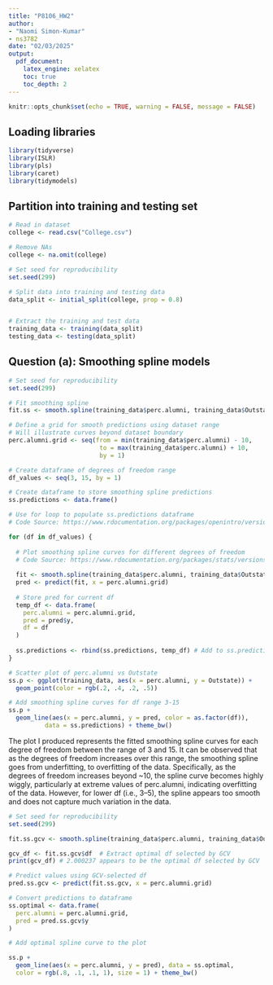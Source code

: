 ```yaml
---
title: "P8106_HW2"
author:
- "Naomi Simon-Kumar"
- ns3782
date: "02/03/2025"
output:
  pdf_document:
    latex_engine: xelatex
    toc: true
    toc_depth: 2
---
```


```r

knitr::opts_chunk$set(echo = TRUE, warning = FALSE, message = FALSE)

```

## Loading libraries

```r

library(tidyverse)
library(ISLR)
library(pls)
library(caret)
library(tidymodels)

```

## Partition into training and testing set

```r

# Read in dataset
college <- read.csv("College.csv")

# Remove NAs
college <- na.omit(college)

# Set seed for reproducibility
set.seed(299)

# Split data into training and testing data
data_split <- initial_split(college, prop = 0.8)


# Extract the training and test data
training_data <- training(data_split)
testing_data <- testing(data_split)

```


## Question (a): Smoothing spline models



```r

# Set seed for reproducibility
set.seed(299)

# Fit smoothing spline
fit.ss <- smooth.spline(training_data$perc.alumni, training_data$Outstate)

# Define a grid for smooth predictions using dataset range
# Will illustrate curves beyond dataset boundary 
perc.alumni.grid <- seq(from = min(training_data$perc.alumni) - 10, 
                         to = max(training_data$perc.alumni) + 10, 
                         by = 1)

# Create dataframe of degrees of freedom range
df_values <- seq(3, 15, by = 1)

# Create dataframe to store smoothing spline predictions
ss.predictions <- data.frame()

# Use for loop to populate ss.predictions dataframe
# Code Source: https://www.rdocumentation.org/packages/openintro/versions/2.4.0/topics/loop

for (df in df_values) {
  
  # Plot smoothing spline curves for different degrees of freedom 
  # Code Source: https://www.rdocumentation.org/packages/stats/versions/3.6.2/topics/smooth.spline
  
  fit <- smooth.spline(training_data$perc.alumni, training_data$Outstate, df = df)
  pred <- predict(fit, x = perc.alumni.grid)
  
  # Store pred for current df
  temp_df <- data.frame(
    perc.alumni = perc.alumni.grid,
    pred = pred$y,
    df = df
  )
  
  ss.predictions <- rbind(ss.predictions, temp_df) # Add to ss.predictions
}

# Scatter plot of perc.alumni vs Outstate
ss.p <- ggplot(training_data, aes(x = perc.alumni, y = Outstate)) +
  geom_point(color = rgb(.2, .4, .2, .5))

# Add smoothing spline curves for df range 3-15
ss.p +
  geom_line(aes(x = perc.alumni, y = pred, color = as.factor(df)), 
          data = ss.predictions) + theme_bw()

```

The plot I produced represents the fitted smoothing spline curves for each degree of freedom between the range of 3 and 15. It can be observed that as the degrees of freedom increases over this range, the smoothing spline goes from underfitting, to overfitting of the data. Specifically, as the degrees of freedom increases beyond ~10, the spline curve becomes highly wiggly, particularly at extreme values of perc.alumni, indicating overfitting of the data.
However, for lower df (i.e., 3–5), the spline appears too smooth and does not capture much variation in the data.

```r

# Set seed for reproducibility
set.seed(299)

fit.ss.gcv <- smooth.spline(training_data$perc.alumni, training_data$Outstate)

gcv_df <- fit.ss.gcv$df  # Extract optimal df selected by GCV
print(gcv_df) # 2.000237 appears to be the optimal df selected by GCV

# Predict values using GCV-selected df
pred.ss.gcv <- predict(fit.ss.gcv, x = perc.alumni.grid)

# Convert predictions to dataframe
ss.optimal <- data.frame(
  perc.alumni = perc.alumni.grid,
  pred = pred.ss.gcv$y
)

# Add optimal spline curve to the plot

ss.p +
  geom_line(aes(x = perc.alumni, y = pred), data = ss.optimal,
  color = rgb(.8, .1, .1, 1), size = 1) + theme_bw()


```


